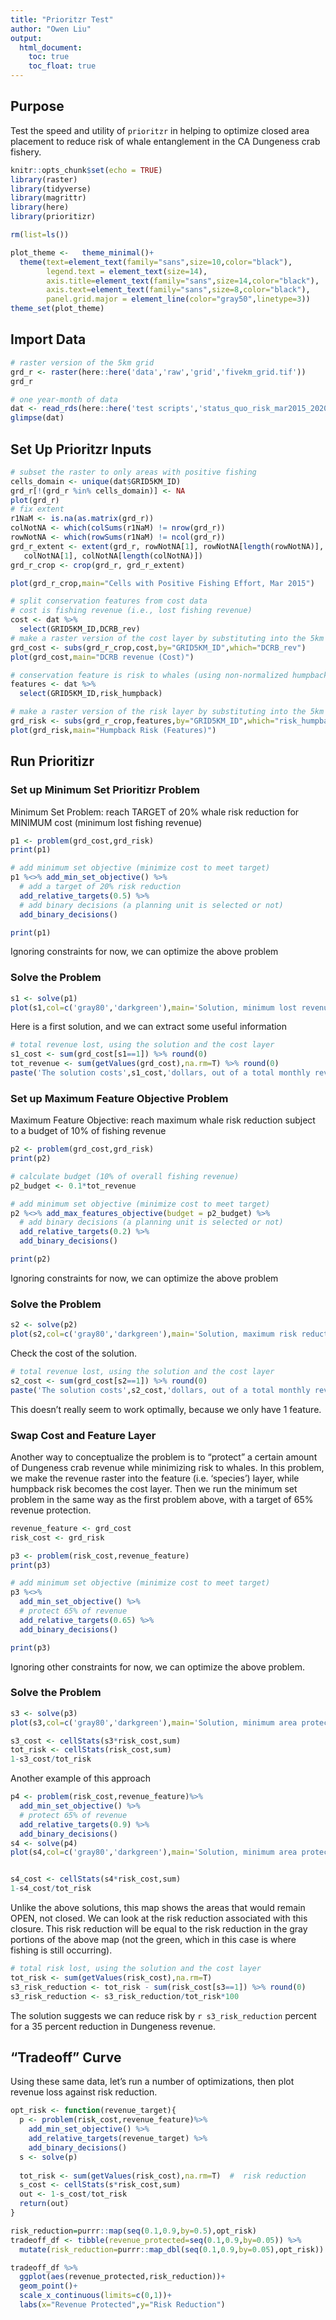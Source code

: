 ```yaml
---
title: "Prioritzr Test"
author: "Owen Liu"
output: 
  html_document:
    toc: true
    toc_float: true
---
```


## Purpose

Test the speed and utility of `prioritzr` in helping to optimize closed area placement to reduce risk of whale entanglement in the CA Dungeness crab fishery.

```r
knitr::opts_chunk$set(echo = TRUE)
library(raster)
library(tidyverse)
library(magrittr)
library(here)
library(prioritizr)

rm(list=ls())

plot_theme <-   theme_minimal()+
  theme(text=element_text(family="sans",size=10,color="black"),
        legend.text = element_text(size=14),
        axis.title=element_text(family="sans",size=14,color="black"),
        axis.text=element_text(family="sans",size=8,color="black"),
        panel.grid.major = element_line(color="gray50",linetype=3))
theme_set(plot_theme)
```

## Import Data

```r
# raster version of the 5km grid
grd_r <- raster(here::here('data','raw','grid','fivekm_grid.tif'))
grd_r

# one year-month of data
dat <- read_rds(here::here('test scripts','status_quo_risk_mar2015_2020-05-15.rds'))
glimpse(dat)
```

## Set Up Prioritzr Inputs

```r
# subset the raster to only areas with positive fishing
cells_domain <- unique(dat$GRID5KM_ID)
grd_r[!(grd_r %in% cells_domain)] <- NA
plot(grd_r)
# fix extent
r1NaM <- is.na(as.matrix(grd_r))
colNotNA <- which(colSums(r1NaM) != nrow(grd_r))
rowNotNA <- which(rowSums(r1NaM) != ncol(grd_r))
grd_r_extent <- extent(grd_r, rowNotNA[1], rowNotNA[length(rowNotNA)],
   colNotNA[1], colNotNA[length(colNotNA)])
grd_r_crop <- crop(grd_r, grd_r_extent)

plot(grd_r_crop,main="Cells with Positive Fishing Effort, Mar 2015")

# split conservation features from cost data
# cost is fishing revenue (i.e., lost fishing revenue)
cost <- dat %>% 
  select(GRID5KM_ID,DCRB_rev)
# make a raster version of the cost layer by substituting into the 5km grid raster by GRID5KM_ID number
grd_cost <- subs(grd_r_crop,cost,by="GRID5KM_ID",which="DCRB_rev")
plot(grd_cost,main="DCRB revenue (Cost)")

# conservation feature is risk to whales (using non-normalized humpback risk for now)
features <- dat %>%
  select(GRID5KM_ID,risk_humpback)

# make a raster version of the risk layer by substituting into the 5km grid raster by GRID5KM_ID number
grd_risk <- subs(grd_r_crop,features,by="GRID5KM_ID",which="risk_humpback")
plot(grd_risk,main="Humpback Risk (Features)")
```

## Run Prioritizr


### Set up Minimum Set Prioritizr Problem

Minimum Set Problem: reach TARGET of 20% whale risk reduction for MINIMUM cost (minimum lost fishing revenue)

```r
p1 <- problem(grd_cost,grd_risk)
print(p1)

# add minimum set objective (minimize cost to meet target)
p1 %<>% add_min_set_objective() %>% 
  # add a target of 20% risk reduction
  add_relative_targets(0.5) %>% 
  # add binary decisions (a planning unit is selected or not)
  add_binary_decisions()

print(p1)
```

Ignoring constraints for now, we can optimize the above problem

### Solve the Problem

```r
s1 <- solve(p1)
plot(s1,col=c('gray80','darkgreen'),main='Solution, minimum lost revenue for 50% reduction in risk')
```

Here is a first solution, and we can extract some useful information

```r
# total revenue lost, using the solution and the cost layer
s1_cost <- sum(grd_cost[s1==1]) %>% round(0)
tot_revenue <- sum(getValues(grd_cost),na.rm=T) %>% round(0)
paste('The solution costs',s1_cost,'dollars, out of a total monthly revenue of',tot_revenue,'dollars, or',s1_cost/tot_revenue*100 %>% round(digits = 0),'percent')
```

### Set up Maximum Feature Objective Problem

Maximum Feature Objective: reach maximum whale risk reduction subject to a budget of 10% of fishing revenue

```r
p2 <- problem(grd_cost,grd_risk)
print(p2)

# calculate budget (10% of overall fishing revenue)
p2_budget <- 0.1*tot_revenue

# add minimum set objective (minimize cost to meet target)
p2 %<>% add_max_features_objective(budget = p2_budget) %>%
  # add binary decisions (a planning unit is selected or not)
  add_relative_targets(0.2) %>% 
  add_binary_decisions()

print(p2)
```

Ignoring constraints for now, we can optimize the above problem

### Solve the Problem

```r
s2 <- solve(p2)
plot(s2,col=c('gray80','darkgreen'),main='Solution, maximum risk reduction with 10% reduction in revenue')
```

Check the cost of the solution.

```r
# total revenue lost, using the solution and the cost layer
s2_cost <- sum(grd_cost[s2==1]) %>% round(0)
paste('The solution costs',s2_cost,'dollars, out of a total monthly revenue of',tot_revenue,'dollars, or',s2_cost/tot_revenue*100 %>% round(digits = 0),'percent')
```

This doesn't really seem to work optimally, because we only have 1 feature.

### Swap Cost and Feature Layer

Another way to conceptualize the problem is to "protect" a certain amount of Dungeness crab revenue while minimizing risk to whales. In this problem, we make the revenue raster into the feature (i.e. 'species') layer, while humpback risk becomes the cost layer. Then we run the minimum set problem in the same way as the first problem above, with a target of 65% revenue protection.

```r
revenue_feature <- grd_cost
risk_cost <- grd_risk

p3 <- problem(risk_cost,revenue_feature)
print(p3)

# add minimum set objective (minimize cost to meet target)
p3 %<>% 
  add_min_set_objective() %>%
  # protect 65% of revenue
  add_relative_targets(0.65) %>% 
  add_binary_decisions()

print(p3)
```

Ignoring other constraints for now, we can optimize the above problem.

### Solve the Problem

```r
s3 <- solve(p3)
plot(s3,col=c('gray80','darkgreen'),main='Solution, minimum area protecting 65% of revenue')

s3_cost <- cellStats(s3*risk_cost,sum)
tot_risk <- cellStats(risk_cost,sum)
1-s3_cost/tot_risk
```

Another example of this approach

```r

p4 <- problem(risk_cost,revenue_feature)%>% 
  add_min_set_objective() %>%
  # protect 65% of revenue
  add_relative_targets(0.9) %>% 
  add_binary_decisions()
s4 <- solve(p4)
plot(s4,col=c('gray80','darkgreen'),main='Solution, minimum area protecting 90% of revenue')


s4_cost <- cellStats(s4*risk_cost,sum)
1-s4_cost/tot_risk

```


Unlike the above solutions, this map shows the areas that would remain OPEN, not closed. We can look at the risk reduction associated with this closure. This risk reduction will be equal to the risk reduction in the gray portions of the above map (not the green, which in this case is where fishing is still occurring).

```r
# total risk lost, using the solution and the cost layer
tot_risk <- sum(getValues(risk_cost),na.rm=T)
s3_risk_reduction <- tot_risk - sum(risk_cost[s3==1]) %>% round(0)
s3_risk_reduction <- s3_risk_reduction/tot_risk*100

```

The solution suggests we can reduce risk by `r s3_risk_reduction` percent for a 35 percent reduction in Dungeness revenue.

## "Tradeoff" Curve

Using these same data, let's run a number of optimizations, then plot revenue loss against risk reduction.

```r
opt_risk <- function(revenue_target){
  p <- problem(risk_cost,revenue_feature)%>% 
    add_min_set_objective() %>%
    add_relative_targets(revenue_target) %>% 
    add_binary_decisions()
  s <- solve(p)
  
  tot_risk <- sum(getValues(risk_cost),na.rm=T)  #  risk reduction
  s_cost <- cellStats(s*risk_cost,sum)
  out <- 1-s_cost/tot_risk
  return(out)
}

risk_reduction=purrr::map(seq(0.1,0.9,by=0.5),opt_risk)
tradeoff_df <- tibble(revenue_protected=seq(0.1,0.9,by=0.05)) %>% 
  mutate(risk_reduction=purrr::map_dbl(seq(0.1,0.9,by=0.05),opt_risk))

tradeoff_df %>% 
  ggplot(aes(revenue_protected,risk_reduction))+
  geom_point()+
  scale_x_continuous(limits=c(0,1))+
  labs(x="Revenue Protected",y="Risk Reduction")
```

